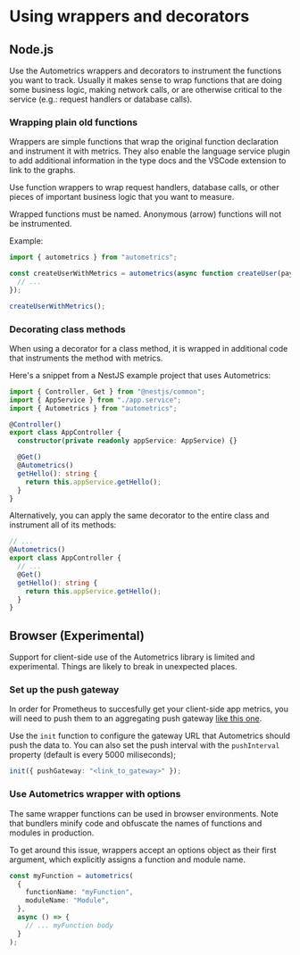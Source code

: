 
# Using wrappers and decorators

## Node.js

Use the Autometrics wrappers and decorators to instrument the functions you want
to track. Usually it makes sense to wrap functions that are doing some business
logic, making network calls, or are otherwise critical to the service (e.g.:
request handlers or database calls).

### Wrapping plain old functions

Wrappers are simple functions that wrap the original function declaration and instrument it with metrics. They also enable the language service plugin to add additional information in the type docs and the VSCode extension to link to the graphs.

Use function wrappers to wrap request handlers, database calls, or other pieces of important business logic that you want to measure.

<Callout type="info">
    Wrapped functions must be named. Anonymous (arrow) functions will not be instrumented.
</Callout>

Example:

```typescript
import { autometrics } from "autometrics";

const createUserWithMetrics = autometrics(async function createUser(payload: User) {
  // ...
});

createUserWithMetrics();
```

### Decorating class methods

When using a decorator for a class method, it is wrapped in additional code that instruments the method with metrics.

Here's a snippet from a NestJS example project that uses Autometrics:

```typescript
import { Controller, Get } from "@nestjs/common";
import { AppService } from "./app.service";
import { Autometrics } from "autometrics";

@Controller()
export class AppController {
  constructor(private readonly appService: AppService) {}

  @Get()
  @Autometrics()
  getHello(): string {
    return this.appService.getHello();
  }
}
```

Alternatively, you can apply the same decorator to the entire class and
instrument all of its methods:

```typescript
// ...
@Autometrics()
export class AppController {
  // ...
  @Get()
  getHello(): string {
    return this.appService.getHello();
  }
}
```

## Browser (Experimental)

<Callout type="warning">
    Support for client-side use of the Autometrics library is limited and experimental. Things are likely to break in unexpected places.
</Callout>

### Set up the push gateway

In order for Prometheus to succesfully get your client-side app metrics, you
will need to push them to an aggregating push gateway [like this
one](https://github.com/zapier/prom-aggregation-gateway).

Use the `init` function to configure the gateway URL that Autometrics should
push the data to. You can also set the push interval with the `pushInterval`
property (default is every 5000 miliseconds);

```typescript
init({ pushGateway: "<link_to_gateway>" });
```

### Use Autometrics wrapper with options

The same wrapper functions can be used in browser environments. Note that bundlers minify code and obfuscate the names of functions and modules in production.

To get around this issue, wrappers accept an options object as their first argument, which explicitly assigns a function and module name.

```typescript
const myFunction = autometrics(
  {
    functionName: "myFunction",
    moduleName: "Module",
  },
  async () => {
    // ... myFunction body
  }
);
```

